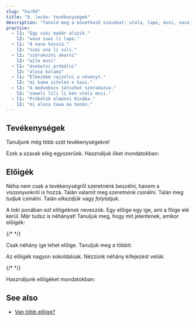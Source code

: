 ```yaml
---
slug: "hu/09"
title: "9. lecke: tevékenységek"
description: "Tanuld meg a következő szavakat: utala, lape, musi, nasa, kalama, wile, ken, alasa!"
practice:
  - l1: "Egy cuki madár alszik."
    l2: "waso suwi li lape."
  - l1: "A neve hosszú."
    l2: "nimi ona li suli."
  - l1: "szórakozni akarni"
    l2: "wile musi"
  - l1: "énekelni próbálni"
    l2: "alasa kalama"
  - l1: "Elkezdem rajzolni a növényt."
    l2: "mi kama sitelen e kasi."
  - l1: "A medvebocs játszhat szórakozva."
    l2: "soweli lili li ken utala musi."
  - l1: "Próbálok elmenni Kínába."
    l2: "mi alasa tawa ma Sonko."
---
```



## Tevékenységek

Tanuljunk még több szót tevékenységekre!

<List>
  <Word sl="utala" m="harcolni, támadni" />
  <Word sl="lape" m="aludni, pihenni" />
  <Word sl="kalama" m="hangot kiadni; hang" />
  <Word sl="musi" m="szórakozni; vicces, szórakoztató, érdekes" />
  <Word sl="nasa" m="fura, szokatlan, részeg" />
</List>

Ezek a szavak elég egyszerűek. Használjuk őket mondatokban:

<List>
  <Sentence sl="soweli li utala e jan." m="Az állat megtámadt valakit." />
  <Sentence sl="sina lape lon tomo." m="Te otthon alszol." />
  <Sentence sl="nimi ona li nasa tawa mi." m="Az ő neve furcsa számomra." />
  <Sentence
    sl="jan lili li musi tan kalama."
    m="A gyerek szórakozik a hangok miatt."
  />
</List>

## Előigék

Néha nem csak a tevékenységről szeretnénk beszélni, hanem a viszonyunkról is hozzá. Talán valamit meg _szeretnénk_ csinálni. Talán meg _tudjuk_ csinálni. Talán _elkezdjük_ vagy _folytatjuk_.

A toki ponában ezt _előigéknek_ nevezzük. Egy előige egy ige, ami a főige elé kerül. Már tudsz is néhányat! Tanuljuk meg, hogy mit jelentenek, amikor előigék:

<List>
  <Word sl="kama" m="kezd valamit, elkezd valamit, valamivé válik" />
  <Word sl="awen" m="folytatni valamit, még mindig csinálni valamit" />
  {/* <Word sl="sona" m="tudni valamit csinálni" /> */}
</List>

Csak néhány ige lehet előige. Tanuljuk meg a többit:

<List>
  <Word sl="wile" m="akarni valamit csinálni" />
  <Word sl="ken" m="tud valamit csinálni, képes valamit csinálni" />
  <Word sl="alasa" m="próbál valamit csinálni" />
</List>

Az előigék nagyon sokoldalúak. Nézzünk néhány kifejezést velük:

<List>
  <Word sl="wile lape" m="aludni akarni" />
  <Word sl="awen pona" m="jónak maradni" />
  <Word sl="kama sona" m="bölccsé válni, tanulni" />
  {/* <Word sl="sona sitelen" m="rajzolni tudni" /> */}
  <Word sl="alasa kama wawa" m="megpróbálni erőssé válni" />
</List>

Használjunk előigéket mondatokban:

<List>
  <Sentence sl="waso lili li wile lape." m="A kicsi madár aludni akar." />
  <Sentence sl="mi kama sona e toki pona." m="Tanulom a toki ponát." />
  <Sentence sl="sina alasa tawa ma Tosi." m="Te Németországba próbálsz menni." />
  <Sentence
    sl="toki ona li awen nasa tawa mi."
    m="Az ő beszéde kicsit furcsa számomra."
  />
</List>

<Practice exercises={frontmatter.practice} client:load />

## See also
* [Van több előige?](hu/more-preverbs/)

